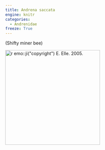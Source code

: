 ```yaml
---
title: Andrena saccata
engine: knitr
categories:
  - Andrenidae
freeze: True
---
```

(Shifty miner bee)

[![`r emo::ji("copyright")` E. Elle. 2005.](/files/no_bee.png){height=300}](https://www.zoology.ubc.ca/entomology/main/Hymenoptera/Andrenidae/Andrena%20saccata%20(3lateral).jpg)
